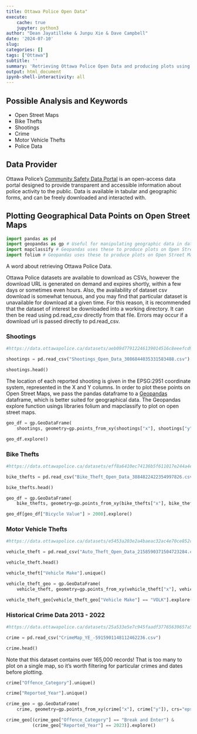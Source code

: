---
title: Ottawa Police Open Data"
execute:
    cache: true
    jupyter: python3
author: "Dean Jayatilleke & Junpu Xie & Dave Campbell"
date: '2024-07-10'
slug: 
categories: []
tags: ["Ottawa"]
subtitle: ''
summary: 'Retrieving Ottawa Police Open Data and producing plots using Open Street Maps'
output: html_document
ipynb-shell-interactivity: all
---

## Possible Analysis and Keywords

- Open Street Maps
- Bike Thefts
- Shootings
- Crime
- Motor Vehicle Thefts
- Police Data

## Data Provider

Ottawa Police's [Community Safety Data Portal](https://data.ottawapolice.ca/) is an open-access data portal designed to provide transparent and accessible information about police activity to the public. Data is available in tabular and geographic forms, and can be freely downloaded and interacted with.  

## Plotting Geographical Data Points on Open Street Maps

```{python modules}

import pandas as pd 
import geopandas as gp # Useful for manipulating geographic data in dataframes
import mapclassify # Geopandas uses these to produce plots on Open Street Maps 
import folium # Geopandas uses these to produce plots on Open Street Maps 


```

A word about retrieving Ottawa Police Data.

Ottawa Police datasets are available to download as CSVs, however the download URL is generated on demand and expires shortly, within a few days or sometimes even hours. Also, the availability of dataset csv download is somewhat tenuous, and you may find that particular dataset is unavailable for download at a given time.  For this reason, it is recommended that the dataset of interest be downloaded into a working directory. It can then be read using pd.read_csv directly from that file. Errors may occur if a download url is passed directly to pd.read_csv.

### Shootings 

```{python shootings data}

#https://data.ottawapolice.ca/datasets/aeb09d77912246139014516c8eeefcd9_0/about

shootings = pd.read_csv("Shootings_Open_Data_3086844035331583488.csv")

shootings.head()

```

The location of each reported shooting is given in the EPSG:2951 coordinate system, represented in the X and Y columns. In order to plot these points on Open Street Maps, we pass the pandas dataframe to a [Geopandas](https://geopandas.org/en/stable/) dataframe, which is better suited for geographical data. The Geopandas explore function usings libraries folium and mapclassify to plot on open street maps.  

```{python shootings map}

geo_df = gp.GeoDataFrame(
    shootings, geometry=gp.points_from_xy(shootings["x"], shootings["y"]), crs="epsg:2951")

geo_df.explore()
```

### Bike Thefts

```{python bicycle thefts dataset}

#https://data.ottawapolice.ca/datasets/eff8a6410ec74136b5f611017e244a4e_0/about

bike_thefts = pd.read_csv("Bike_Theft_Open_Data_3884822422354997826.csv")

bike_thefts.head()

```


```{python expensive bicycle thefts map}

geo_df = gp.GeoDataFrame(
    bike_thefts, geometry=gp.points_from_xy(bike_thefts["x"], bike_thefts["y"]), crs="epsg:2951")

geo_df[geo_df["Bicycle Value"] > 2000].explore()

```

### Motor Vehicle Thefts

```{python motor vehicle theft data}

#https://data.ottawapolice.ca/datasets/e5453a203e2a4baeac32ac4e70ce852c_0/about

vehicle_theft = pd.read_csv("Auto_Theft_Open_Data_2158590371504723284.csv")

vehicle_theft.head()

```

```{python vehicle makes}

vehicle_theft["Vehicle Make"].unique()

```

```{python stolen volkswagons map}

vehicle_theft_geo = gp.GeoDataFrame(
    vehicle_theft, geometry=gp.points_from_xy(vehicle_theft["x"], vehicle_theft["y"]), crs="epsg:2951")

vehicle_theft_geo[vehicle_theft_geo["Vehicle Make"] == "VOLK"].explore()

```


### Historical Crime Data 2013 - 2022 

```{python crime dataset}

#https://data.ottawapolice.ca/datasets/25a533e5e7c945faadf37765639657a5_16/about

crime = pd.read_csv("CrimeMap_YE_-5915901148112462236.csv")

crime.head()
```


Note that this dataset contains over 165,000 records! That is too many to plot on a single map, so it's worth filtering for particular crimes and dates before plotting.

```{python offences}

crime["Offence_Category"].unique()

```

```{python year}

crime["Reported_Year"].unique()

```


```{python break and enters 2023 map}

crime_geo = gp.GeoDataFrame(
    crime, geometry=gp.points_from_xy(crime["x"], crime["y"]), crs="epsg:2951")

crime_geo[(crime_geo["Offence_Category"] == "Break and Enter") &
          (crime_geo["Reported_Year"] == 2023)].explore()

```





